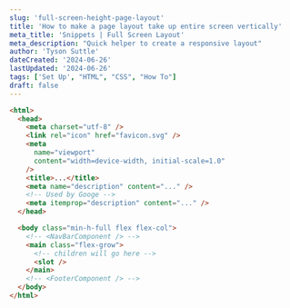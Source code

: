 ```yaml
---
slug: 'full-screen-height-page-layout'
title: 'How to make a page layout take up entire screen vertically'
meta_title: 'Snippets | Full Screen Layout'
meta_description: "Quick helper to create a responsive layout"
author: 'Tyson Suttle'
dateCreated: '2024-06-26'
lastUpdated: '2024-06-26'
tags: ['Set Up', "HTML", "CSS", "How To"]
draft: false
---
```



```html
<html>
  <head> 
    <meta charset="utf-8" />
    <link rel="icon" href="favicon.svg" />
    <meta
      name="viewport"
      content="width=device-width, initial-scale=1.0"
    />
    <title>...</title> 
    <meta name="description" content="..." />
    <!-- Used by Googe -->
    <meta itemprop="description" content="..." />
  </head>

  <body class="min-h-full flex flex-col">
    <!-- <NavBarComponent /> -->
    <main class="flex-grow">
      <!-- children will go here -->
      <slot />
    </main>
    <!-- <FooterComponent /> -->
  </body>
</html>
```